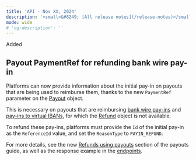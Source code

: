 ```yaml
---
title: 'API - Nov XX, 2024'  
description: '<small>&#8249; [All release notes](/release-notes)</small>'  
mode: wide  
# 'og:description': ''
---
```

<div class="release-notes-page">

<div class="pill pill-green">Added</div>

## Payout PaymentRef for refunding bank wire pay-in

Platforms can now provide information about the initial pay-in on payouts that are being used to reimburse them, thanks to the new `PaymentRef` parameter on the [Payout](/api-reference/payouts/payout-object) object.

This is necessary on payouts that are reimbursing [bank wire pay-ins](/api-reference/bank-wire-payins/create-bank-wire-payin) and [pay-ins to virtual IBANs](/api-reference/banking-aliases/view-payin-banking-alias), for which the [Refund](/api-reference/refunds/refund-object) object is not available.

To refund these pay-ins, platforms must provide the `Id` of the initial pay-in as the `ReferenceId` value, and set the `ReasonType` to `PAYIN_REFUND`. 

For more details, see the new [Refunds using payouts](/guides/payouts#refunds-using-payouts) section of the payouts guide, as well as the response example in the [endpoints](/api-reference/payouts/create-payout).

</div>